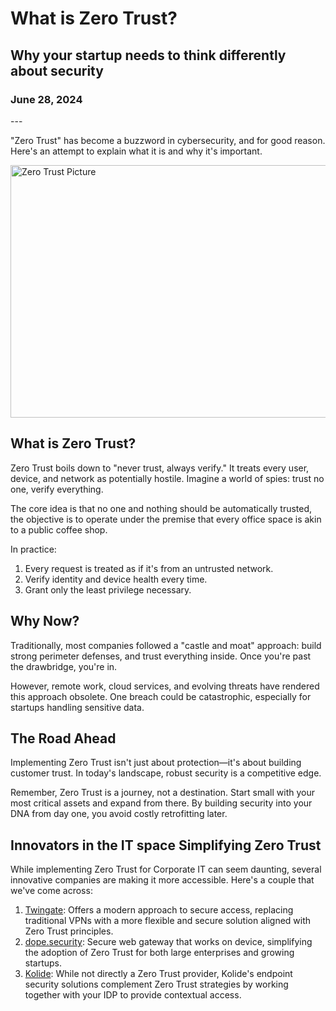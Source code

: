 
<h1 className="mb-0">What is Zero Trust?</h1>
<h2 className="mt-2 text-lg font-semibold text-gray-600">Why your startup needs to think differently about security</h2>
<h3 className="mt-1 text-sm text-gray-400">June 28, 2024</h3>
---

"Zero Trust" has become a buzzword in cybersecurity, and for good reason. Here's an attempt to explain what it is and why it's important.

<Image priority={true} src="/zero-trust.jpg" width="718" height="404" alt="Zero Trust Picture" />


## What is Zero Trust?
Zero Trust boils down to "never trust, always verify." It treats every user, device, and network as potentially hostile. Imagine a world of spies: trust no one, verify everything.

The core idea is that no one and nothing should be automatically trusted, the objective is to operate under the premise that every office space is akin to a public coffee shop.

In practice:
1. Every request is treated as if it's from an untrusted network.
2. Verify identity and device health every time.
3. Grant only the least privilege necessary.


## Why Now?

Traditionally, most companies followed a "castle and moat" approach: build strong perimeter defenses, and trust everything inside. Once you're past the drawbridge, you're in.

However, remote work, cloud services, and evolving threats have rendered this approach obsolete. One breach could be catastrophic, especially for startups handling sensitive data.

## The Road Ahead

Implementing Zero Trust isn't just about protection—it's about building customer trust. In today's landscape, robust security is a competitive edge.

Remember, Zero Trust is a journey, not a destination. Start small with your most critical assets and expand from there. By building security into your DNA from day one, you avoid costly retrofitting later.

## Innovators in the IT space Simplifying Zero Trust

While implementing Zero Trust for Corporate IT can seem daunting, several innovative companies are making it more accessible. Here's a couple that we've come across:

1. [Twingate](https://twingate.com/): Offers a modern approach to secure access, replacing traditional VPNs with a more flexible and secure solution aligned with Zero Trust principles.
2. [dope.security](https://dope.security/): Secure web gateway that works on device, simplifying the adoption of Zero Trust for both large enterprises and growing startups.
3. [Kolide](https://www.kolide.com/): While not directly a Zero Trust provider, Kolide's endpoint security solutions complement Zero Trust strategies by working together with your IDP to provide contextual access.
